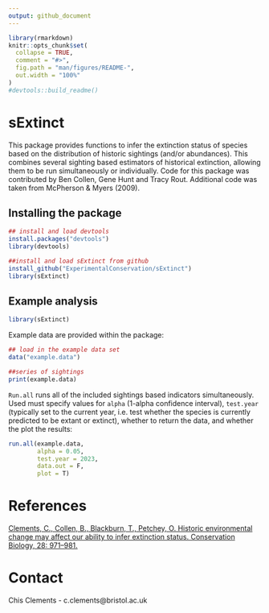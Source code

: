 ```yaml
---
output: github_document
---
```


<!-- README.md is generated from README.Rmd. Please edit that file -->

```r
library(rmarkdown)
knitr::opts_chunk$set(
  collapse = TRUE,
  comment = "#>",
  fig.path = "man/figures/README-",
  out.width = "100%"
)
#devtools::build_readme() 
```

# sExtinct

This package provides functions to infer the extinction status of species based on the distribution of historic sightings (and/or abundances). This combines several sighting based estimators of historical extinction, allowing them to be run simultaneously or individually. Code for this package was contributed by Ben Collen, Gene Hunt and Tracy Rout. Additional code was taken from McPherson & Myers (2009).

## Installing the package

```r
## install and load devtools
install.packages("devtools")
library(devtools)

##install and load sExtinct from github
install_github("ExperimentalConservation/sExtinct")
library(sExtinct)

```

## Example analysis

```r
library(sExtinct)
```

Example data are provided within the package:

```r
## load in the example data set
data("example.data")

##series of sightings 
print(example.data)
```

`Run.all` runs all of the included sightings based indicators simultaneously. Used must specify values for `alpha` (1-alpha confidence interval), `test.year` (typically set to the current year, i.e. test whether the species is currently predicted to be extant or extinct), whether to return the data, and whether the plot the results:

```r
run.all(example.data,
        alpha = 0.05,
        test.year = 2023,
        data.out = F,
        plot = T)

```


# References

[Clements, C., Collen, B., Blackburn, T., Petchey, O. Historic environmental change may affect our ability to infer extinction status. Conservation Biology, 28: 971–981.](https://conbio.onlinelibrary.wiley.com/doi/abs/10.1111/cobi.12329)

# Contact
Chis Clements - c.clements@bristol.ac.uk
